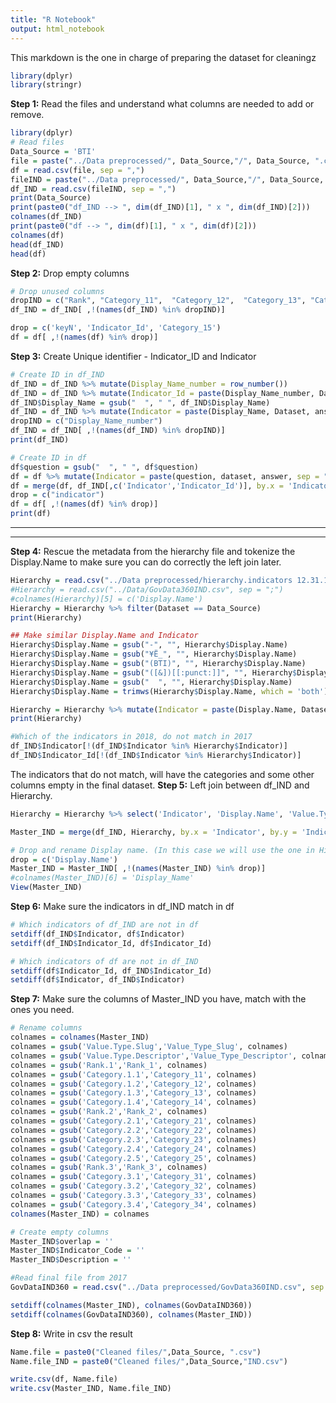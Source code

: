 ```yaml
---
title: "R Notebook"
output: html_notebook
---
```

This markdown is the one in charge of preparing the dataset for cleaningz

```r
library(dplyr)
library(stringr)
```

**Step 1:** Read the files and understand what columns are needed to add or remove.

```r
library(dplyr)
# Read files
Data_Source = 'BTI'
file = paste("../Data preprocessed/", Data_Source,"/", Data_Source, ".csv", sep = "")
df = read.csv(file, sep = ",")
fileIND = paste("../Data preprocessed/", Data_Source,"/", Data_Source, "IND.csv", sep = "")
df_IND = read.csv(fileIND, sep = ",")
print(Data_Source)
print(paste0("df_IND --> ", dim(df_IND)[1], " x ", dim(df_IND)[2]))
colnames(df_IND)
print(paste0("df --> ", dim(df)[1], " x ", dim(df)[2]))
colnames(df)
head(df_IND)
head(df)
```
**Step 2:** Drop empty columns
```r
# Drop unused columns
dropIND = c("Rank", "Category_11",  "Category_12",  "Category_13", "Category_14", "Category_21",  "Category_22", "Category_23", "Category_24" ,"Category_25", "Category_31", "Category_32", "Category_33", "Category_34",  "New1", "New2", "New3","New4", "New5", "keyN")
df_IND = df_IND[ ,!(names(df_IND) %in% dropIND)]

drop = c('keyN', 'Indicator_Id', 'Category_15')
df = df[ ,!(names(df) %in% drop)]
```

**Step 3:** Create Unique identifier - Indicator_ID and Indicator
```r
# Create ID in df_IND
df_IND = df_IND %>% mutate(Display_Name_number = row_number())
df_IND = df_IND %>% mutate(Indicator_Id = paste(Display_Name_number, Dataset, answer, sep = "-"))
df_IND$Display_Name = gsub("  ", " ", df_IND$Display_Name)
df_IND = df_IND %>% mutate(Indicator = paste(Display_Name, Dataset, answer, sep = "-"))
dropIND = c("Display_Name_number")
df_IND = df_IND[ ,!(names(df_IND) %in% dropIND)]
print(df_IND)

# Create ID in df
df$question = gsub("  ", " ", df$question)
df = df %>% mutate(Indicator = paste(question, dataset, answer, sep = "-"))
df = merge(df, df_IND[,c('Indicator','Indicator_Id')], by.x = 'Indicator', by.y = 'Indicator', all = T)
drop = c("indicator")
df = df[ ,!(names(df) %in% drop)]
print(df)
```

*******************************************************************************************************************

*******************************************************************************************************************

**Step 4:** Rescue the metadata from the hierarchy file and tokenize the Display.Name to make sure you can do correctly the left join later.

```r
Hierarchy = read.csv("../Data preprocessed/hierarchy.indicators 12.31.17.csv")
#Hierarchy = read.csv("../Data/GovData360IND.csv", sep = ";")
#colnames(Hierarchy)[5] = c('Display.Name')
Hierarchy = Hierarchy %>% filter(Dataset == Data_Source)
print(Hierarchy)

## Make similar Display.Name and Indicator
Hierarchy$Display.Name = gsub("-", "", Hierarchy$Display.Name)
Hierarchy$Display.Name = gsub("¥Ë_", "", Hierarchy$Display.Name)
Hierarchy$Display.Name = gsub("(BTI)", "", Hierarchy$Display.Name)  
Hierarchy$Display.Name = gsub("([&])[[:punct:]]", "", Hierarchy$Display.Name)
Hierarchy$Display.Name = gsub("  ", "", Hierarchy$Display.Name)
Hierarchy$Display.Name = trimws(Hierarchy$Display.Name, which = 'both')

Hierarchy = Hierarchy %>% mutate(Indicator = paste(Display.Name, Dataset, "Total", sep = "-"))
print(Hierarchy)

#Which of the indicators in 2018, do not match in 2017
df_IND$Indicator[!(df_IND$Indicator %in% Hierarchy$Indicator)]
df_IND$Indicator_Id[!(df_IND$Indicator %in% Hierarchy$Indicator)]
```
The indicators that do not match, will have the categories and some other columns empty in the final dataset.
**Step 5:** Left join between df_IND and Hierarchy.

```r
Hierarchy = Hierarchy %>% select('Indicator', 'Display.Name', 'Value.Type.Slug','Value.Type.Descriptor', 'Units', 'Rank.1', "Category.1.1", "Category.1.2", "Category.1.3", "Category.1.4", "Rank.2", "Category.2.1", "Category.2.2", "Category.2.3", "Category.2.4", "Category.2.5", "Rank.3","Category.3.1", "Category.3.2", "Category.3.3", "Category.3.4", "Indicator.Code", "Indicator.ID")

Master_IND = merge(df_IND, Hierarchy, by.x = 'Indicator', by.y = 'Indicator', all.x = T)

# Drop and rename Display name. (In this case we will use the one in Hierarchy because it is cleaner)
drop = c('Display.Name')
Master_IND = Master_IND[ ,!(names(Master_IND) %in% drop)]
#colnames(Master_IND)[6] = 'Display_Name'
View(Master_IND)

```

**Step 6:** Make sure the indicators in df_IND match in df

```r
# Which indicators of df_IND are not in df
setdiff(df_IND$Indicator, df$Indicator)
setdiff(df_IND$Indicator_Id, df$Indicator_Id)

# Which indicators of df are not in df_IND
setdiff(df$Indicator_Id, df_IND$Indicator_Id)
setdiff(df$Indicator, df_IND$Indicator)
```
**Step 7:** Make sure the columns of Master_IND you have, match with the ones you need.
```r
# Rename columns
colnames = colnames(Master_IND)
colnames = gsub('Value.Type.Slug','Value_Type_Slug', colnames)
colnames = gsub('Value.Type.Descriptor','Value_Type_Descriptor', colnames)
colnames = gsub('Rank.1','Rank_1', colnames)
colnames = gsub('Category.1.1','Category_11', colnames)
colnames = gsub('Category.1.2','Category_12', colnames)
colnames = gsub('Category.1.3','Category_13', colnames)
colnames = gsub('Category.1.4','Category_14', colnames)
colnames = gsub('Rank.2','Rank_2', colnames)
colnames = gsub('Category.2.1','Category_21', colnames)
colnames = gsub('Category.2.2','Category_22', colnames)
colnames = gsub('Category.2.3','Category_23', colnames)
colnames = gsub('Category.2.4','Category_24', colnames)
colnames = gsub('Category.2.5','Category_25', colnames)
colnames = gsub('Rank.3','Rank_3', colnames)
colnames = gsub('Category.3.1','Category_31', colnames)
colnames = gsub('Category.3.2','Category_32', colnames)
colnames = gsub('Category.3.3','Category_33', colnames)
colnames = gsub('Category.3.4','Category_34', colnames)
colnames(Master_IND) = colnames

# Create empty columns
Master_IND$overlap = ''
Master_IND$Indicator_Code = ''
Master_IND$Description = ''

#Read final file from 2017
GovDataIND360 = read.csv("../Data preprocessed/GovData360IND.csv", sep = ";")

setdiff(colnames(Master_IND), colnames(GovDataIND360))
setdiff(colnames(GovDataIND360), colnames(Master_IND))
```

**Step 8:** Write in csv the result
```r
Name.file = paste0("Cleaned files/",Data_Source, ".csv")
Name.file_IND = paste0("Cleaned files/",Data_Source,"IND.csv")

write.csv(df, Name.file)
write.csv(Master_IND, Name.file_IND)
```






